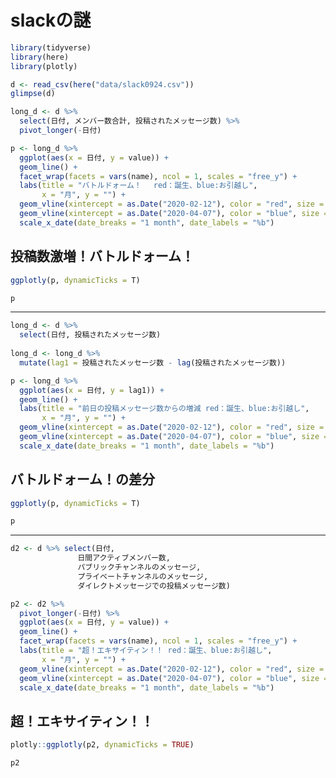 # slackの謎


```r
library(tidyverse)
library(here)
library(plotly)
```


```r
d <- read_csv(here("data/slack0924.csv"))
glimpse(d)
```

```r
long_d <- d %>%
  select(日付, メンバー数合計, 投稿されたメッセージ数) %>% 
  pivot_longer(-日付)

p <- long_d %>% 
  ggplot(aes(x = 日付, y = value)) +
  geom_line() +
  facet_wrap(facets = vars(name), ncol = 1, scales = "free_y") +
  labs(title = "バトルドォーム！　 red：誕生、blue:お引越し",
       x = "月", y = "") +
  geom_vline(xintercept = as.Date("2020-02-12"), color = "red", size = 0.2) +
  geom_vline(xintercept = as.Date("2020-04-07"), color = "blue", size = 0.2) +
  scale_x_date(date_breaks = "1 month", date_labels = "%b")
```

## 投稿数激増！バトルドォーム！

```r
ggplotly(p, dynamicTicks = T)
```

```r
p
```

---

```r
long_d <- d %>%
  select(日付, 投稿されたメッセージ数) 
  
long_d <- long_d %>%
  mutate(lag1 = 投稿されたメッセージ数 - lag(投稿されたメッセージ数))

p <- long_d %>% 
  ggplot(aes(x = 日付, y = lag1)) +
  geom_line() +
  labs(title = "前日の投稿メッセージ数からの増減 red：誕生、blue:お引越し",
       x = "月", y = "") +
  geom_vline(xintercept = as.Date("2020-02-12"), color = "red", size = 0.2) +
  geom_vline(xintercept = as.Date("2020-04-07"), color = "blue", size = 0.2) +
  scale_x_date(date_breaks = "1 month", date_labels = "%b")
```

## バトルドォーム！の差分

```r
ggplotly(p, dynamicTicks = T)
```

```r
p
```


---

```r
d2 <- d %>% select(日付,
               日間アクティブメンバー数,
               パブリックチャンネルのメッセージ,
               プライベートチャンネルのメッセージ,
               ダイレクトメッセージでの投稿メッセージ数)

p2 <- d2 %>% 
  pivot_longer(-日付) %>% 
  ggplot(aes(x = 日付, y = value)) +
  geom_line() +
  facet_wrap(facets = vars(name), ncol = 1, scales = "free_y") +
  labs(title = "超！エキサイティン！！ red：誕生、blue:お引越し",
       x = "月", y = "") +
  geom_vline(xintercept = as.Date("2020-02-12"), color = "red", size = 0.2) +
  geom_vline(xintercept = as.Date("2020-04-07"), color = "blue", size = 0.2) +
  scale_x_date(date_breaks = "1 month", date_labels = "%b")
```

## 超！エキサイティン！！


```r
plotly::ggplotly(p2, dynamicTicks = TRUE)
```


```r
p2
```

